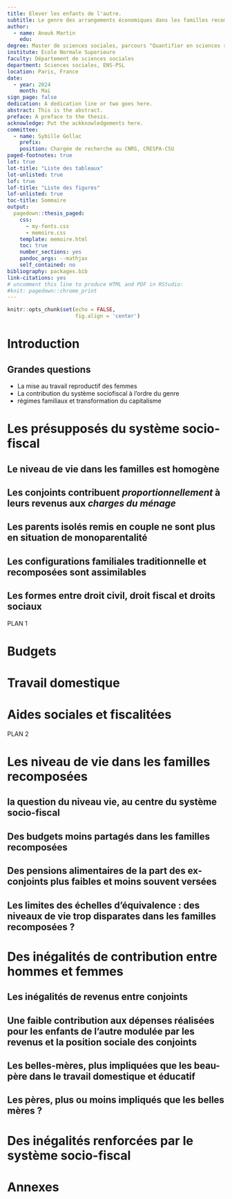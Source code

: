 ```yaml
---
title: Elever les enfants de l'autre.
subtitle: Le genre des arrangements économiques dans les familles recomposées.
author: 
  - name: Anouk Martin
    edu: 
degree: Master de sciences sociales, parcours "Quantifier en sciences sociales"
institute: Ecole Normale Superieure
faculty: Département de sciences sociales 
department: Sciences sociales, ENS-PSL
location: Paris, France
date:
  - year: 2024
    month: Mai
sign_page: false
dedication: A dedication line or two goes here.
abstract: This is the abstract.
preface: A preface to the thesis.
acknowledge: Put the ackknowledgements here.
committee:
  - name: Sybille Gollac
    prefix: 
    position: Chargée de recherche au CNRS, CRESPA-CSU
paged-footnotes: true
lot: true
lot-title: "Liste des tableaux"
lot-unlisted: true
lof: true
lof-title: "Liste des figures"
lof-unlisted: true
toc-title: Sommaire
output:
  pagedown::thesis_paged:
    css:
      - my-fonts.css
      - memoire.css
    template: memoire.html
    toc: true
    number_sections: yes
    pandoc_args: --mathjax
    self_contained: no
bibliography: packages.bib
link-citations: yes
# uncomment this line to produce HTML and PDF in RStudio:
#knit: pagedown::chrome_print
---
```


```r
knitr::opts_chunk$set(echo = FALSE,
                      fig.align = 'center')
```

# Introduction {.unnumbered .page-break-before}

## Grandes questions

-   La mise au travail reproductif des femmes
-   La contribution du système sociofiscal à l'ordre du genre
-   régimes familiaux et transformation du capitalisme

# Les présupposés du système socio-fiscal {.chapter .page-break-before}

## Le niveau de vie dans les familles est homogène

## Les conjoints contribuent *proportionnellement* à leurs revenus aux *charges du ménage*

## Les parents isolés remis en couple ne sont plus en situation de monoparentalité

## Les configurations familiales traditionnelle et recomposées sont assimilables

## Les formes entre droit civil, droit fiscal et droits sociaux




################### PLAN 1 #####################################################

# Budgets

# Travail domestique 

# Aides sociales et fiscalitées



################### PLAN 2 #####################################################

# Les niveau de vie dans les familles recomposées {.chapter .page-break-before}

## la question du niveau vie, au centre du système socio-fiscal

## Des budgets moins partagés dans les familles recomposées

## Des pensions alimentaires de la part des ex-conjoints plus faibles et moins souvent versées

## Les limites des échelles d'équivalence : des niveaux de vie trop disparates dans les familles recomposées ?

# Des inégalités de contribution entre hommes et femmes {.chapter .page-break-before}

## Les inégalités de revenus entre conjoints

## Une faible contribution aux dépenses réalisées pour les enfants de l'autre modulée par les revenus et la position sociale des conjoints

## Les belles-mères, plus impliquées que les beau-père dans le travail domestique et éducatif

## Les pères, plus ou moins impliqués que les belles mères ?

# Des inégalités renforcées par le système socio-fiscal {.chapter .page-break-before}

# Annexes {.unnumbered .page-break-before}
